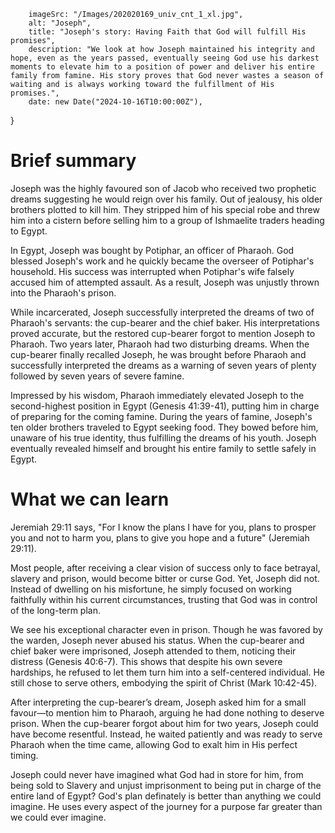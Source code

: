 
        imageSrc: "/Images/202020169_univ_cnt_1_xl.jpg",
        alt: "Joseph",
        title: "Joseph's story: Having Faith that God will fulfill His promises",
        description: "We look at how Joseph maintained his integrity and hope, even as the years passed, eventually seeing God use his darkest moments to elevate him to a position of power and deliver his entire family from famine. His story proves that God never wastes a season of waiting and is always working toward the fulfillment of His promises.",
        date: new Date("2024-10-16T10:00:00Z"),
}

<h1 className="font-semibold text-[20px] mb-4 text-white">Brief summary</h1>

<p className='mb-4'> 
  Joseph was the highly favoured son of Jacob who received two prophetic dreams suggesting he would reign over his family. Out of jealousy, his older brothers plotted to kill him. They stripped him of his 
  special robe and threw him into a cistern before selling him to a group of Ishmaelite traders heading to Egypt. 
</p>

<p className='mb-4'>
  In Egypt, Joseph was bought by Potiphar, an officer of Pharaoh. God blessed Joseph's work and he quickly became the overseer of Potiphar's household. His success was interrupted when Potiphar's wife falsely accused him of attempted assault. As a result, Joseph was unjustly thrown into the Pharaoh's prison.
</p>

<p className='mb-4'>
  While incarcerated, Joseph successfully interpreted the dreams of two of Pharaoh's servants: the cup-bearer and the chief baker. His interpretations proved accurate, but the restored cup-bearer forgot to mention Joseph to Pharaoh. Two years later, Pharaoh had two disturbing dreams. When the cup-bearer finally 
  recalled Joseph, he was brought before Pharaoh and successfully interpreted the dreams as a warning of seven years of plenty followed by seven years of severe famine.
</p>

<p className='mb-4'>
  Impressed by his wisdom, Pharaoh immediately elevated Joseph to the second-highest position in Egypt (Genesis 41:39-41), putting him in charge of preparing for the coming famine. During the years of famine, Joseph's ten older brothers traveled to Egypt seeking food. They bowed before him, unaware of his true identity, 
  thus fulfilling the dreams of his youth. Joseph eventually revealed himself and brought his entire family to settle safely in Egypt.
</p>

<h1 className='font-semibold text-[20px] mb-4 text-white'>What we can learn</h1>

<p className='mb-4'>
  Jeremiah 29:11 says, "For I know the plans I have for you, plans to prosper you and not to harm you, plans to give you hope and a future" (Jeremiah 29:11).
</p>

<p className='mb-4'>
  Most people, after receiving a clear vision of success only to face betrayal, slavery and prison, would become bitter or curse God. Yet, Joseph did not. Instead of dwelling on his misfortune, he simply focused on working faithfully within his current circumstances, trusting that God was in control of the long-term plan.
</p>

<p className='mb-4'>
  We see his exceptional character even in prison. Though he was favored by the warden, Joseph never abused his status. When the cup-bearer and chief baker were imprisoned, Joseph attended to them, noticing their distress (Genesis 40:6-7). This shows that despite his own severe hardships, he refused to let them turn him into a self-centered individual. He still chose to serve others, embodying the spirit of Christ (Mark 10:42-45).
</p>

<p className='mb-4'>
  After interpreting the cup-bearer’s dream, Joseph asked him for a small favour—to mention him to Pharaoh, arguing he had done nothing to deserve prison. When the cup-bearer forgot about him for two years, Joseph could have become resentful. Instead, he waited patiently and was ready to serve Pharaoh when the time came, allowing God to exalt him in His perfect timing.
</p>

<p className='mb-4'>
  Joseph could never have imagined what God had in store for him, from being sold to Slavery and unjust imprisonment to being put in charge of the entire land of Egypt? God's plan definately is better than anything we could imagine. He uses every aspect of the journey for a purpose far greater than we could ever imagine.
</p>